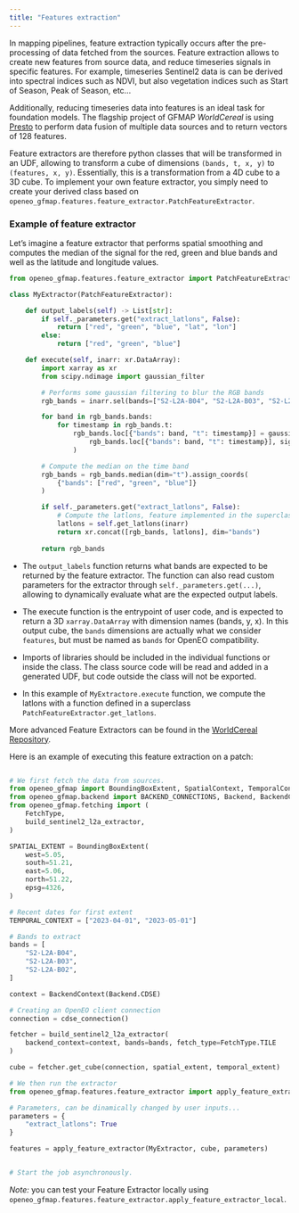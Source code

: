 ```yaml
---
title: "Features extraction"
---
```


In mapping pipelines, feature extraction typically occurs after the pre-processing of data fetched from the sources. Feature extraction allows to create new features from source data, and reduce timeseries signals in specific features. For example, timeseries Sentinel2 data is can be derived into spectral indices such as NDVI, but also vegetation indices such as Start of Season, Peak of Season, etc...

Additionally, reducing timeseries data into features is an ideal task for foundation models. The flagship project of GFMAP <i>WorldCereal</i> is using [Presto](https://github.com/nasaharvest/presto) to perform data fusion of multiple data sources and to return vectors of 128 features.

Feature extractors are therefore python classes that will be transformed in an UDF, allowing to transform a cube of dimensions `(bands, t, x, y)` to `(features, x, y)`. Essentially, this is a transformation from a 4D cube to a 3D cube. To implement your own feature extractor, you simply need to create your derived class based on `openeo_gfmap.features.feature_extractor.PatchFeatureExtractor`.

### Example of feature extractor

Let's imagine a feature extractor that performs spatial smoothing and computes the median of the signal for the red, green and blue bands and well as the latitude and longitude values.


```python
from openeo_gfmap.features.feature_extractor import PatchFeatureExtractor, apply_feature_extractor

class MyExtractor(PatchFeatureExtractor):

    def output_labels(self) -> List[str]:
        if self._parameters.get("extract_latlons", False):
            return ["red", "green", "blue", "lat", "lon"]
        else:
            return ["red", "green", "blue"]

    def execute(self, inarr: xr.DataArray):
        import xarray as xr
        from scipy.ndimage import gaussian_filter

        # Performs some gaussian filtering to blur the RGB bands
        rgb_bands = inarr.sel(bands=["S2-L2A-B04", "S2-L2A-B03", "S2-L2A-B02"])

        for band in rgb_bands.bands:
            for timestamp in rgb_bands.t:
                rgb_bands.loc[{"bands": band, "t": timestamp}] = gaussian_filter(
                    rgb_bands.loc[{"bands": band, "t": timestamp}], sigma=1.0
                )

        # Compute the median on the time band
        rgb_bands = rgb_bands.median(dim="t").assign_coords(
            {"bands": ["red", "green", "blue"]}
        )

        if self._parameters.get("extract_latlons", False):
            # Compute the latlons, feature implemented in the superclass PatchFeatureExtractor
            latlons = self.get_latlons(inarr)
            return xr.concat([rgb_bands, latlons], dim="bands")
        
        return rgb_bands

```

* The `output_labels` function returns what bands are expected to be returned by the feature extractor. The function can also read custom parameters for the extractor through `self._parameters.get(...)`, allowing to dynamically evaluate what are the expected output labels.

* The execute function is the entrypoint of user code, and is expected to return a 3D `xarray.DataArray` with dimension names (bands, y, x). In this output cube, the `bands` dimensions are actually what we consider `features`, but must be named as `bands` for OpenEO compatibility.

* Imports of libraries should be included in the individual functions or inside the class. The class source code will be read and added in a generated UDF, but code outside the class will not be exported.

* In this example of `MyExtractore.execute` function, we compute the latlons with a function defined in a superclass `PatchFeatureExtractor.get_latlons`.


More advanced Feature Extractors can be found in the [WorldCereal Repository](https://github.com/WorldCereal/worldcereal-classification/blob/main/src/worldcereal/openeo/feature_extractor.py).


Here is an example of executing this feature extraction on a patch:

```python

# We first fetch the data from sources.
from openeo_gfmap import BoundingBoxExtent, SpatialContext, TemporalContext
from openeo_gfmap.backend import BACKEND_CONNECTIONS, Backend, BackendContext, cdse_connection
from openeo_gfmap.fetching import (
    FetchType,
    build_sentinel2_l2a_extractor,
)

SPATIAL_EXTENT = BoundingBoxExtent(
    west=5.05,
    south=51.21,
    east=5.06,
    north=51.22,
    epsg=4326,
)

# Recent dates for first extent
TEMPORAL_CONTEXT = ["2023-04-01", "2023-05-01"]

# Bands to extract
bands = [
    "S2-L2A-B04",
    "S2-L2A-B03",
    "S2-L2A-B02",
]

context = BackendContext(Backend.CDSE)

# Creating an OpenEO client connection
connection = cdse_connection()

fetcher = build_sentinel2_l2a_extractor(
    backend_context=context, bands=bands, fetch_type=FetchType.TILE
)

cube = fetcher.get_cube(connection, spatial_extent, temporal_extent)

# We then run the extractor
from openeo_gfmap.features.feature_extractor import apply_feature_extractor

# Parameters, can be dinamically changed by user inputs...
parameters = {
    "extract_latlons": True
}

features = apply_feature_extractor(MyExtractor, cube, parameters)


# Start the job asynchronously.
```

<i>Note:</i> you can test your Feature Extractor locally using `openeo_gfmap.features.feature_extractor.apply_feature_extractor_local`.